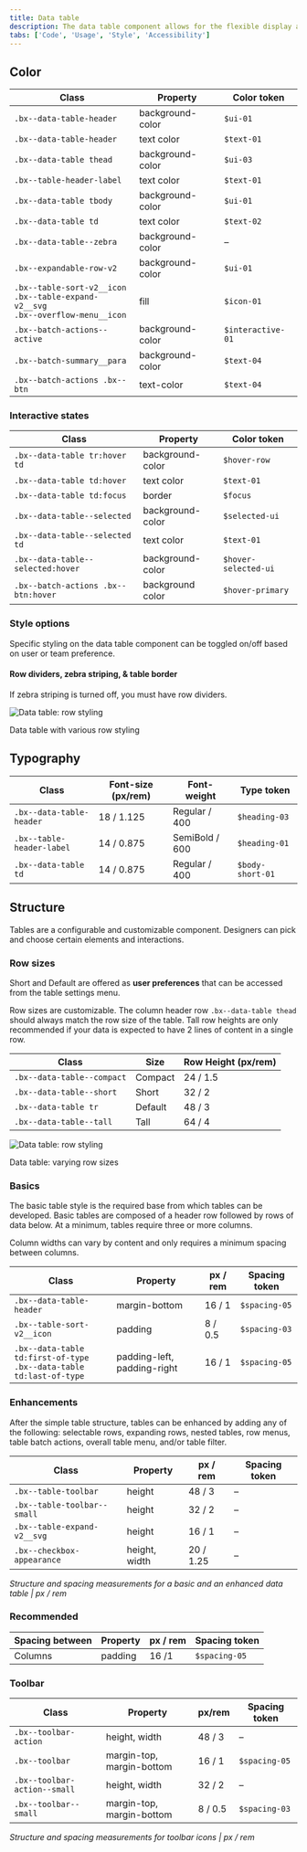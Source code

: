 ```yaml
---
title: Data table
description: The data table component allows for the flexible display and sorting of information.
tabs: ['Code', 'Usage', 'Style', 'Accessibility']
---
```


## Color

| Class                                                                                         | Property         | Color token       |
| --------------------------------------------------------------------------------------------- | ---------------- | ----------------- |
| `.bx--data-table-header`                                                                      | background-color | `$ui-01`          |
| `.bx--data-table-header`                                                                      | text color       | `$text-01`        |
| `.bx--data-table thead`                                                                       | background-color | `$ui-03`          |
| `.bx--table-header-label`                                                                     | text color       | `$text-01`        |
| `.bx--data-table tbody`                                                                       | background-color | `$ui-01`          |
| `.bx--data-table td`                                                                          | text color       | `$text-02`        |
| `.bx--data-table--zebra`                                                                      | background-color | –                 |
| `.bx--expandable-row-v2`                                                                      | background-color | `$ui-01`          |
| `.bx--table-sort-v2__icon` <br/> `.bx--table-expand-v2__svg` <br/> `.bx--overflow-menu__icon` | fill             | `$icon-01`        |
| `.bx--batch-actions--active`                                                                  | background-color | `$interactive-01` |
| `.bx--batch-summary__para`                                                                    | background-color | `$text-04`        |
| `.bx--batch-actions .bx--btn`                                                                 | text-color       | `$text-04`        |

### Interactive states

| Class                               | Property         | Color token          |
| ----------------------------------- | ---------------- | -------------------- |
| `.bx--data-table tr:hover td`       | background-color | `$hover-row`         |
| `.bx--data-table td:hover`          | text color       | `$text-01`           |
| `.bx--data-table td:focus`          | border           | `$focus`             |
| `.bx--data-table--selected`         | background-color | `$selected-ui`       |
| `.bx--data-table--selected td`      | text color       | `$text-01`           |
| `.bx--data-table--selected:hover`   | background-color | `$hover-selected-ui` |
| `.bx--batch-actions .bx--btn:hover` | background color | `$hover-primary`     |

### Style options

Specific styling on the data table component can be toggled on/off based on user or team preference.

#### Row dividers, zebra striping, & table border

If zebra striping is turned off, you must have row dividers.

<div className="image--fixed">

![Data table: row styling](images/data-table-style-1.jpg)

</div>

<Caption>Data table with various row styling</Caption>

<!-- This section is commented out until themes are ready

**Background colors**

Data tables are built to be accessible against the `$ui-background` color:



![Data table: background colors](images/data-table-style-2.jpg)


-->

## Typography

| Class                     | Font-size (px/rem) | Font-weight    | Type token       |
| ------------------------- | ------------------ | -------------- | ---------------- |
| `.bx--data-table-header`  | 18 / 1.125         | Regular / 400  | `$heading-03`    |
| `.bx--table-header-label` | 14 / 0.875         | SemiBold / 600 | `$heading-01`    |
| `.bx--data-table td`      | 14 / 0.875         | Regular / 400  | `$body-short-01` |

## Structure

Tables are a configurable and customizable component. Designers can pick and choose certain elements and interactions.

### Row sizes

Short and Default are offered as **user preferences** that can be accessed from the table settings menu.

Row sizes are customizable. The column header row `.bx--data-table thead` should always match the row size of the table. Tall row heights are only recommended if your data is expected to have 2 lines of content in a single row.

| Class                      | Size    | Row Height (px/rem) |
| -------------------------- | ------- | ------------------- |
| `.bx--data-table--compact` | Compact | 24 / 1.5            |
| `.bx--data-table--short`   | Short   | 32 / 2              |
| `.bx--data-table tr`       | Default | 48 / 3              |
| `.bx--data-table--tall`    | Tall    | 64 / 4              |

<div className="image--fixed">

![Data table: row styling](images/data-table-style-3.jpg)

</div>

<Caption>Data table: varying row sizes</Caption>

### Basics

The basic table style is the required base from which tables can be developed. Basic tables are composed of a header row followed by rows of data below. At a minimum, tables require three or more columns.

Column widths can vary by content and only requires a minimum spacing between columns.

| Class                                                                      | Property                    | px / rem | Spacing token |
| -------------------------------------------------------------------------- | --------------------------- | -------- | ------------- |
| `.bx--data-table-header`                                                   | margin-bottom               | 16 / 1   | `$spacing-05` |
| `.bx--table-sort-v2__icon`                                                 | padding                     | 8 / 0.5  | `$spacing-03` |
| `.bx--data-table td:first-of-type` <br/> `.bx--data-table td:last-of-type` | padding-left, padding-right | 16 / 1   | `$spacing-05` |

### Enhancements

After the simple table structure, tables can be enhanced by adding any of the following: selectable rows, expanding rows, nested tables, row menus, table batch actions, overall table menu, and/or table filter.

| Class                       | Property      | px / rem  | Spacing token |
| --------------------------- | ------------- | --------- | ------------- |
| `.bx--table-toolbar`        | height        | 48 / 3    | –             |
| `.bx--table-toolbar--small` | height        | 32 / 2    | –             |
| `.bx--table-expand-v2__svg` | height        | 16 / 1    | –             |
| `.bx--checkbox-appearance`  | height, width | 20 / 1.25 | –             |

_Structure and spacing measurements for a basic and an enhanced data table | px / rem_

### Recommended

| Spacing between | Property | px / rem | Spacing token |
| --------------- | -------- | -------- | ------------- |
| Columns         | padding  | 16 /1    | `$spacing-05` |

### Toolbar

| Class                        | Property                  | px/rem  | Spacing token |
| ---------------------------- | ------------------------- | ------- | ------------- |
| `.bx--toolbar-action`        | height, width             | 48 / 3  | –             |
| `.bx--toolbar`               | margin-top, margin-bottom | 16 / 1  | `$spacing-05` |
| `.bx--toolbar-action--small` | height, width             | 32 / 2  | –             |
| `.bx--toolbar--small`        | margin-top, margin-bottom | 8 / 0.5 | `$spacing-03` |

_Structure and spacing measurements for toolbar icons | px / rem_
